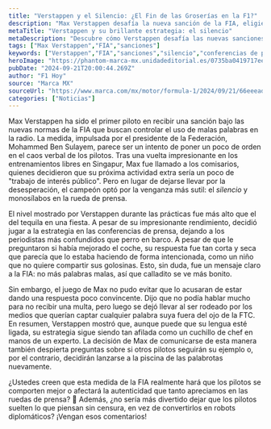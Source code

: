 ```yaml
---
title: "Verstappen y el Silencio: ¿El Fin de las Groserías en la F1?"
description: "Max Verstappen desafía la nueva sanción de la FIA, eligiendo el silencio ante la censura verbal. ¿Un giro inesperado en las conferencias de prensa de la F1?"
metaTitle: "Verstappen y su brillante estrategia: el silencio"
metaDescription: "Descubre cómo Verstappen desafía las nuevas sanciones de la FIA con su ingenioso silencio. ¿El fin de las groserías en la F1?"
tags: ["Max Verstappen","FIA","sanciones"]
keywords: ["Verstappen","FIA","sanciones","silencio","conferencias de prensa"]
heroImage: "https://phantom-marca-mx.unidadeditorial.es/0735ba0419717ee82bdf6f25f1c8cbbd/resize/600/mx/assets/multimedia/imagenes/2024/09/21/17269340996465.jpg"
pubDate: "2024-09-21T20:00:44.269Z"
author: "F1 Hoy"
source: "Marca MX"
sourceUrl: "https://www.marca.com/mx/motor/formula-1/2024/09/21/66eeeadee2704ef1408b4580.html"
categories: ["Noticias"]
---
```

Max Verstappen ha sido el primer piloto en recibir una sanción bajo las nuevas normas de la FIA que buscan controlar el uso de malas palabras en la radio. La medida, impulsada por el presidente de la Federación, Mohammed Ben Sulayem, parece ser un intento de poner un poco de orden en el caos verbal de los pilotos. Tras una vuelta impresionante en los entrenamientos libres en Singapur, Max fue llamado a los comisarios, quienes decidieron que su próxima actividad extra sería un poco de "trabajo de interés público". Pero en lugar de dejarse llevar por la desesperación, el campeón optó por la venganza más sutil: el *silencio* y monosílabos en la rueda de prensa.

El nivel mostrado por Verstappen durante las prácticas fue más alto que el del tequila en una fiesta. A pesar de su impresionante rendimiento, decidió jugar a la estrategia en las conferencias de prensa, dejando a los periodistas más confundidos que perro en barco. A pesar de que le preguntaron si había mejorado el coche, su respuesta fue tan corta y seca que parecía que lo estaba haciendo de forma intencionada, como un niño que no quiere compartir sus golosinas. Esto, sin duda, fue un mensaje claro a la FIA: no más palabras malas, así que calladito se ve más bonito.

Sin embargo, el juego de Max no pudo evitar que lo acusaran de estar dando una respuesta poco convincente. Dijo que no podía hablar mucho para no recibir una multa, pero luego se dejó llevar al ser rodeado por los medios que querían captar cualquier palabra suya fuera del ojo de la FTC. En resumen, Verstappen mostró que, aunque puede que su lengua esté ligada, su estrategia sigue siendo tan afilada como un cuchillo de chef en manos de un experto. La decisión de Max de comunicarse de esta manera también despierta preguntas sobre si otros pilotos seguirán su ejemplo o, por el contrario, decidirán lanzarse a la piscina de las palabrotas nuevamente.

¿Ustedes creen que esta medida de la FIA realmente hará que los pilotos se comporten mejor o afectará la autenticidad que tanto apreciamos en las ruedas de prensa? 🤔 Además, ¿no sería más divertido dejar que los pilotos suelten lo que piensan sin censura, en vez de convertirlos en robots diplomáticos? ¡Vengan esos comentarios!


